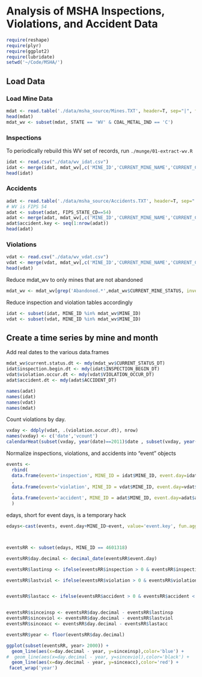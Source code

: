Analysis of MSHA Inspections, Violations, and Accident Data
========================================================

```r
require(reshape)
require(plyr)
require(ggplot2)
require(lubridate)
setwd('~/Code/MSHA/')
```
## Load Data

### Load Mine Data
```r
mdat <- read.table('./data/msha_source/Mines.TXT', header=T, sep="|", fill=T, as.is=c(1:59),quote="\"")
head(mdat)
mdat_wv <- subset(mdat, STATE == 'WV' & COAL_METAL_IND == 'C')

```

### Inspections
To periodically rebuild this WV set of records, run `./munge/01-extract-wv.R`
```r
idat <- read.csv("./data/wv_idat.csv")
idat <- merge(idat, mdat_wv[,c('MINE_ID','CURRENT_MINE_NAME','CURRENT_CONTROLLER_NAME')])
head(idat)
```

### Accidents
```r
adat <- read.table('./data/msha_source/Accidents.TXT', header=T, sep="|", fill=T, quote="\"",comment.char = "")
# WV is FIPS 54
adat <- subset(adat, FIPS_STATE_CD==54)
adat <- merge(adat, mdat_wv[,c('MINE_ID','CURRENT_MINE_NAME','CURRENT_CONTROLLER_NAME')])
adat$accident.key <- seq(1:nrow(adat))
head(adat)
```

### Violations

```r
vdat <- read.csv("./data/wv_vdat.csv")
vdat <- merge(vdat, mdat_wv[,c('MINE_ID','CURRENT_MINE_NAME','CURRENT_CONTROLLER_NAME')])
head(vdat)
```


Reduce mdat_wv to only mines that are not abandoned
```r
mdat_wv <- mdat_wv[grep('Abandoned.*',mdat_wv$CURRENT_MINE_STATUS, invert=TRUE),]
```
Reduce inspection and violation tables accordingly
```r
idat <- subset(idat, MINE_ID %in% mdat_wv$MINE_ID)
vdat <- subset(vdat, MINE_ID %in% mdat_wv$MINE_ID)
```
## Create a time series by mine and month

Add real dates to the various data.frames

```r

mdat_wv$current.status.dt <- mdy(mdat_wv$CURRENT_STATUS_DT)
idat$inspection.begin.dt <- mdy(idat$INSPECTION_BEGIN_DT)
vdat$violation.occur.dt <- mdy(vdat$VIOLATION_OCCUR_DT)
adat$accident.dt <- mdy(adat$ACCIDENT_DT)

names(adat)
names(idat)
names(vdat)
names(mdat)
```

Count violations by day.

```r
vxday <- ddply(vdat, .(violation.occur.dt), nrow)
names(vxday) <- c('date','vcount')
calendarHeat(subset(vxday, year(date)==2011)$date , subset(vxday, year(date)==2011)$vcount)

```

Normalize inspections, violations, and accidents into "event" objects

```r
events <- 
  rbind(
  data.frame(event='inspection', MINE_ID = idat$MINE_ID, event.day=idat$inspection.begin.dt, event.key=idat$EVENT_NO)
  ,
  data.frame(event='violation', MINE_ID = vdat$MINE_ID, event.day=vdat$violation.occur.dt,event.key=vdat$EVENT_NO) 
  ,
  data.frame(event='accident', MINE_ID = adat$MINE_ID, event.day=adat$accident.dt, event.key=adat$accident.key) 
  )

```
edays, short for event days, is a temporary hack


```r
edays<-cast(events, event.day+MINE_ID~event, value='event.key', fun.aggregate='min')



eventsRR <- subset(edays, MINE_ID == 4601318)

eventsRR$day.decimal <- decimal_date(eventsRR$event.day)

eventsRR$lastinsp <- ifelse(eventsRR$inspection > 0 & eventsRR$inspection < Inf, eventsRR$day.decimal , cummax(ifelse(eventsRR$inspection > 0 & eventsRR$inspection < Inf, eventsRR$day.decimal, 0))) 

eventsRR$lastviol <- ifelse(eventsRR$violation > 0 & eventsRR$violation < Inf, eventsRR$day.decimal , cummax(ifelse(eventsRR$violation > 0 & eventsRR$violation < Inf, eventsRR$day.decimal, 0))) 


eventsRR$lastacc <- ifelse(eventsRR$accident > 0 & eventsRR$accident < Inf, eventsRR$day.decimal , cummax(ifelse(eventsRR$accident > 0 & eventsRR$accident < Inf, eventsRR$day.decimal, 0))) 


eventsRR$sinceinsp <- eventsRR$day.decimal - eventsRR$lastinsp 
eventsRR$sinceviol <- eventsRR$day.decimal - eventsRR$lastviol
eventsRR$sinceacc <- eventsRR$day.decimal - eventsRR$lastacc

eventsRR$year <- floor(eventsRR$day.decimal)

ggplot(subset(eventsRR, year> 2000)) + 
  geom_line(aes(x=day.decimal - year, y=sinceinsp),color='blue') +
#  geom_line(aes(x=day.decimal - year, y=sinceviol),color='black') +
  geom_line(aes(x=day.decimal - year, y=sinceacc),color='red') +
 facet_wrap('year')

```
